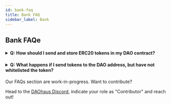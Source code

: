 ```yaml
---
id: bank-faq
title: Bank FAQ
sidebar_label: Bank
---
```


## Bank FAQe

<h4><details>
  <summary>Q: How should I send and store ERC20 tokens in my DAO contract?</summary>
  
<p>&nbsp;</p>
  
 A: You should whitelist the tokens via a Whitelist proposal and click on "Sync" on the treasury page. After that when you send the tokens to your DAO address, the tokens should appear in the bank.
  
  </details></h4>
  
  <h4><details>
  <summary>Q: What happens if I send tokens to the DAO address, but have not whitelisted the token?</summary>
  
<p>&nbsp;</p>
  
 A: The token will be owned by the contract, but not show up on your treasury.
  
  </details></h4>

Our FAQs section are work-in-progress. Want to contribute? 

Head to the [DAOhaus Discord](https://discord.gg/bUd7HqMx), indicate your role as "Contributor" and reach out! 
